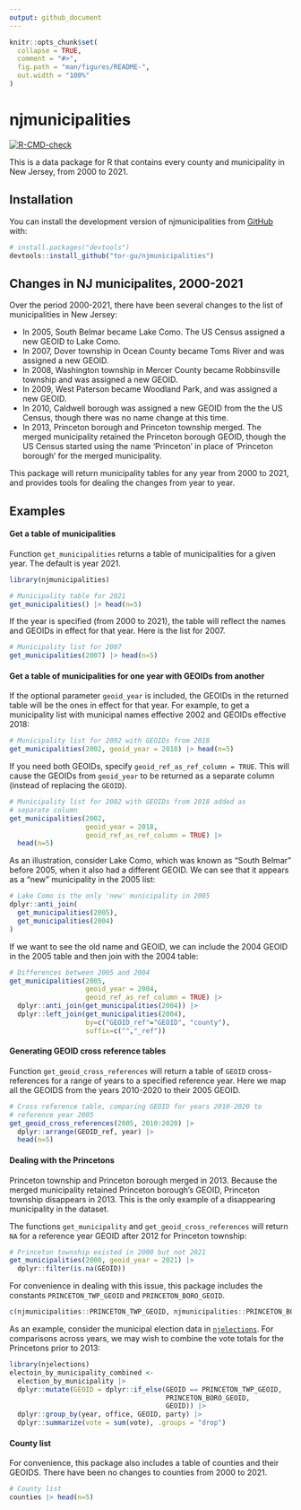 ```yaml
---
output: github_document
---
```


<!-- README.md is generated from README.Rmd. Please edit that file -->

```r
knitr::opts_chunk$set(
  collapse = TRUE,
  comment = "#>",
  fig.path = "man/figures/README-",
  out.width = "100%"
)
```
 
# njmunicipalities

<!-- badges: start -->
[![R-CMD-check](https://github.com/tor-gu/njmunicipalities/actions/workflows/R-CMD-check.yaml/badge.svg)](https://github.com/tor-gu/njmunicipalities/actions/workflows/R-CMD-check.yaml)
<!-- badges: end -->

This is a data package for R that contains every county
and municipality in New Jersey, from 2000 to 2021.

## Installation

You can install the development version of njmunicipalities from [GitHub](https://github.com/) with:

``` r
# install.packages("devtools")
devtools::install_github("tor-gu/njmunicipalities")
```

## Changes in NJ municipalites, 2000-2021

Over the period 2000-2021, there have been several changes to
the list of municipalities in New Jersey:

* In 2005, South Belmar became Lake Como. The US Census assigned
a new GEOID to Lake Como.
* In 2007, Dover township in Ocean County became Toms River and was assigned a new GEOID.
* In 2008, Washington township in Mercer County became Robbinsville township and was assigned a new GEOID.
* In 2009, West Paterson became Woodland Park, and was assigned a new GEOID.
* In 2010, Caldwell borough was assigned a new GEOID from the the US Census, though there was no name change at this time.
* In 2013, Princeton borough and Princeton township merged. The merged municipality retained the Princeton borough GEOID, though the US Census started using the name 'Princeton' in place of 'Princeton borough' for the merged municipality.

This package will return municipality tables for any year from 2000 to
2021, and provides tools for dealing the changes from year to year.

## Examples
#### Get a table of municipalities
Function `get_municipalities` returns a table of municipalities for a
given year. The default is year 2021.
```r
library(njmunicipalities)

# Municipality table for 2021
get_municipalities() |> head(n=5)
```
If the year is specified (from 2000 to 2021), the table will reflect the names and GEOIDs in effect for that year. Here is the list for 2007.
```r
# Municipality list for 2007
get_municipalities(2007) |> head(n=5)
```

#### Get a table of municipalities for one year with GEOIDs from another
If the optional parameter `geoid_year` is included, the GEOIDs in the returned table will be the ones in effect for that year.  For example, to get a municipality list with municipal names effective 2002 and GEOIDs effective 2018:
```r
# Municipality list for 2002 with GEOIDs from 2018
get_municipalities(2002, geoid_year = 2018) |> head(n=5)
```

If you need both GEOIDs, specify `geoid_ref_as_ref_column = TRUE`. This will cause the GEOIDs from `geoid_year` to be returned as a separate column (instead of replacing the `GEOID`).
```r
# Municipality list for 2002 with GEOIDs from 2018 added as
# separate column
get_municipalities(2002, 
                   geoid_year = 2018, 
                   geoid_ref_as_ref_column = TRUE) |> 
  head(n=5)
```

As an illustration, consider Lake Como, which was known as "South Belmar" before 2005, when it also had a different GEOID. We can see that it appears as a "new" municipality in the 2005 list:
```r
# Lake Como is the only 'new' municipality in 2005
dplyr::anti_join(
  get_municipalities(2005),
  get_municipalities(2004)
)
```
If we want to see the old name and GEOID, we can include the 2004 GEOID in the 2005 table and then join with the 2004 table:
```r
# Differences between 2005 and 2004
get_municipalities(2005, 
                   geoid_year = 2004, 
                   geoid_ref_as_ref_column = TRUE) |>
  dplyr::anti_join(get_municipalities(2004)) |>
  dplyr::left_join(get_municipalities(2004), 
                   by=c("GEOID_ref"="GEOID", "county"),
                   suffix=c("","_ref"))
```

#### Generating GEOID cross reference tables
Function `get_geoid_cross_references` will return a table of `GEOID` cross-references for a range of years to a specified reference year. Here we map all the GEOIDS from the years 2010-2020 to their 2005 GEOID.

```r
# Cross reference table, comparing GEOID for years 2010-2020 to 
# reference year 2005
get_geoid_cross_references(2005, 2010:2020) |>
  dplyr::arrange(GEOID_ref, year) |> 
  head(n=5)
```

#### Dealing with the Princetons
Princeton township and Princeton borough merged in 2013. Because the merged municipality retained Princeton borough's GEOID, Princeton township disappears in 2013. This is the only example of a disappearing municipality in the dataset.

The functions `get_municipality` and `get_geoid_cross_references` will return `NA` for a reference year GEOID after 2012 for Princeton township:
```r
# Princeton township existed in 2000 but not 2021
get_municipalities(2000, geoid_year = 2021) |>
  dplyr::filter(is.na(GEOID))
```

For convenience in dealing with this issue, this package includes the constants `PRINCETON_TWP_GEOID` and `PRINCETON_BORO_GEOID`.  
```r
c(njmunicipalities::PRINCETON_TWP_GEOID, njmunicipalities::PRINCETON_BORO_GEOID)
```
As an example, consider the municipal election data in [`njelections`](https://github.com/tor-gu/njelections). For comparisons across years, we may wish to combine the vote totals for the Princetons prior to 2013:
```r
library(njelections)
electoin_by_municipality_combined <-
  election_by_municipality |>
  dplyr::mutate(GEOID = dplyr::if_else(GEOID == PRINCETON_TWP_GEOID,
                                       PRINCETON_BORO_GEOID,
                                       GEOID)) |>
  dplyr::group_by(year, office, GEOID, party) |>
  dplyr::summarize(vote = sum(vote), .groups = "drop")
```

#### County list
For convenience, this package also includes a table of counties and
their GEOIDS. There have been no changes to counties from 2000 to 2021.
```r
# County list
counties |> head(n=5)
```

